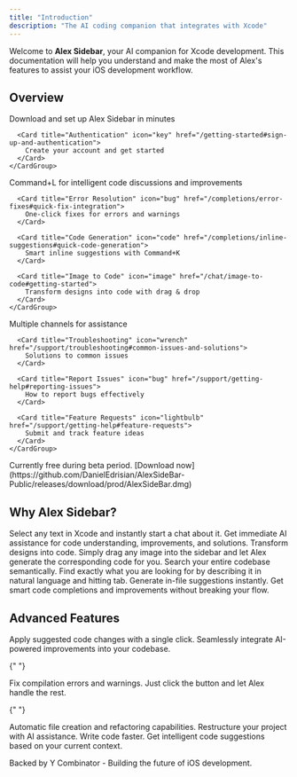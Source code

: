 ```yaml
---
title: "Introduction"
description: "The AI coding companion that integrates with Xcode"
---
```


Welcome to **Alex Sidebar**, your AI companion for Xcode development. This documentation will help you understand and make the most of Alex's features to assist your iOS development workflow.

## Overview

<Tabs>
  <Tab title="Getting Started">
    <CardGroup cols={2}>
      <Card title="Quick Install" icon="download" href="/getting-started#installation">
        Download and set up Alex Sidebar in minutes
      </Card>
      
      <Card title="Authentication" icon="key" href="/getting-started#sign-up-and-authentication">
        Create your account and get started
      </Card>
    </CardGroup>
  </Tab>

  <Tab title="Core Features">
    <CardGroup cols={2}>
      <Card title="Chat Interface" icon="message-bot" href="/chat/interface#quick-actions">
        Command+L for intelligent code discussions and improvements
      </Card>
      
      <Card title="Error Resolution" icon="bug" href="/completions/error-fixes#quick-fix-integration">
        One-click fixes for errors and warnings
      </Card>
      
      <Card title="Code Generation" icon="code" href="/completions/inline-suggestions#quick-code-generation">
        Smart inline suggestions with Command+K
      </Card>
      
      <Card title="Image to Code" icon="image" href="/chat/image-to-code#getting-started">
        Transform designs into code with drag & drop
      </Card>
    </CardGroup>
  </Tab>
  
  <Tab title="Support">
    <CardGroup cols={2}>
      <Card title="Get Help" icon="life-ring" href="/support/getting-help#support-channels">
        Multiple channels for assistance
      </Card>
      
      <Card title="Troubleshooting" icon="wrench" href="/support/troubleshooting#common-issues-and-solutions">
        Solutions to common issues
      </Card>
      
      <Card title="Report Issues" icon="bug" href="/support/getting-help#reporting-issues">
        How to report bugs effectively
      </Card>
      
      <Card title="Feature Requests" icon="lightbulb" href="/support/getting-help#feature-requests">
        Submit and track feature ideas
      </Card>
    </CardGroup>
  </Tab>
</Tabs>

<Note>
  Currently free during beta period. [Download
  now](https://github.com/DanielEdrisian/AlexSideBar-Public/releases/download/prod/AlexSideBar.dmg)
</Note>

## Why Alex Sidebar?

<CardGroup cols="2">
  <Card title="Command+L to Chat" icon="message-bot">
    Select any text in Xcode and instantly start a chat about it. Get immediate AI assistance for code understanding, improvements, and solutions.
  </Card>

<Card title="Image to Code (Drag & Drop)" icon="image">
  Transform designs into code. Simply drag any image into the sidebar and let
  Alex generate the corresponding code for you.
</Card>

<Card title="Semantic Codebase Search" icon="magnifying-glass">
  Search your entire codebase semantically. Find exactly what you are looking
  for by describing it in natural language and hitting tab.
</Card>

  <Card title="Command+K for Quick Actions" icon="bolt">
    Generate in-file suggestions instantly. Get smart code completions and improvements without breaking your flow.
  </Card>
</CardGroup>

## Advanced Features

<CardGroup cols="2">
  <Card title="Fast Code Application" icon="code">
    Apply suggested code changes with a single click. Seamlessly integrate AI-powered improvements into your codebase.
  </Card>

{" "}

<Card title="Auto Error Fix" icon="check">
  Fix compilation errors and warnings. Just click the button and let Alex handle
  the rest.
</Card>

{" "}

<Card title="Smart File Management" icon="folder">
  Automatic file creation and refactoring capabilities. Restructure your project
  with AI assistance.
</Card>

  <Card title="Contextual Suggestions" icon="sparkles">
    Write code faster. Get intelligent code suggestions based on your current context.
  </Card>
</CardGroup>

<Note>Backed by Y Combinator - Building the future of iOS development.</Note>

